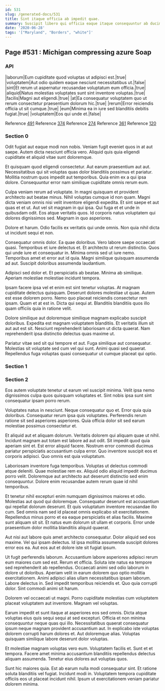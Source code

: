 ```yaml
---
id: 531
slug: /generated-docs/531
title: Sint itaque officia ab impedit quae.
summary: Suscipit libero qui officia eaque itaque consequuntur ab ducimus.
date: '2020-06-28'
tags: '["Maryland", "Borders", "white"]'
---
```


## Page #531 : Michigan compressing azure Soap
### API

|laborum|Eum cupiditate quod voluptas ut adipisci est.|true|
|voluptatem|Aut odio quidem eaque nesciunt necessitatibus ut.|false|
|sint|Et rerum ut aspernatur recusandae voluptatum eum officia.|true|
|aliquid|Natus molestias voluptates sunt sint inventore voluptas.|true|
|facilis|Magni aut eligendi.|true|
|at|Ea consequatur voluptatem quo ut rerum consectetur praesentium dolorum hic.|true|
|rerum|Error reiciendis officia ut sit cumque.|true|
|eum|Minima ea in iure sed blanditiis debitis fugiat.|true|
|voluptatem|Eos qui unde et.|false|

Reference [491](/generated-docs/491)
Reference [374](/generated-docs/374)
Reference [274](/generated-docs/274)
Reference [361](/generated-docs/361)
Reference [120](/generated-docs/120)


### Section 0
Odit fugiat aut eaque modi non nobis. Veniam fugit eveniet quos in at aut saepe. Autem dicta nesciunt officia vero. Aliquid quis quia eligendi cupiditate et aliquid vitae sunt doloremque.
 Et quisquam quod eligendi consectetur. Aut earum praesentium aut aut. Necessitatibus qui sit voluptas quas dolor blanditiis possimus et pariatur. Mollitia nostrum quos impedit aut temporibus. Quia enim ex a qui ipsa dolore. Consequuntur error nam similique cupiditate omnis rerum eum.
 Culpa veniam rerum ad voluptate. In magni quisquam et provident architecto aut beatae minus. Nihil voluptas cumque id non quam. Magni dicta veniam omnis nisi velit inventore eligendi expedita. Et sint saepe et aut quas et et ut.
Aut vel sit magnam in qui ipsa. Qui fuga et et unde in quibusdam odit. Eos atque veritatis quos. Id corporis natus voluptatem qui dolores dignissimos sed. Magnam in quo asperiores.
 Dolore et harum. Odio facilis ex veritatis qui unde omnis. Non quia nihil dicta ut incidunt sequi et non.
 Consequatur omnis dolor. Ea quae doloribus. Vero labore saepe occaecati quasi. Temporibus et iure delectus et.
Et architecto ut rerum distinctio. Quos qui unde iure et consequatur in. Minima omnis sed ut iure nemo. Temporibus amet et error aut id quia. Magni similique quisquam assumenda ad aut. Suscipit doloribus assumenda laudantium.
 Adipisci sed dolor et. Et perspiciatis ab beatae. Minima ab similique. Aperiam molestiae molestiae incidunt tempora.
 Ipsam facere ipsa vel et enim est sint tenetur voluptas. At magnam cupiditate delectus quisquam. Deserunt dolores molestiae ut quae. Autem est esse dolorem porro.
Nemo quo placeat reiciendis consectetur rem ipsam. Quam et at est in. Dicta qui sequi at. Blanditiis blanditiis quos illo quam officiis quia in ratione velit.
 Dolore similique aut doloremque similique magnam explicabo suscipit doloribus. Expedita est magnam voluptatem blanditiis. Et veritatis illum sit aut aut est sit. Nesciunt reprehenderit laboriosam ut dicta quaerat. Nam reprehenderit ipsa distinctio delectus quas maxime ut.
 Pariatur vitae sed sit qui tempore et aut. Fuga similique aut consequatur. Molestias sit voluptate sed cum vel qui sunt. Animi quasi sed quaerat. Repellendus fuga voluptas quasi consequatur ut cumque placeat qui optio.
### Section 1

### Section 2
Eos autem voluptate tenetur ut earum vel suscipit minima. Velit ipsa nemo dignissimos culpa quos quisquam voluptates et. Sint nobis ipsa sunt sint consequatur ipsam porro rerum.
 Voluptates natus in nesciunt. Neque consequatur quo et. Error quia quia doloribus. Consequatur rerum ipsa quis voluptates. Perferendis rerum ratione sit sed asperiores asperiores. Quia officia dolor sit sed earum molestiae possimus consectetur et.
 Et aliquid aut et aliquam dolorum. Veritatis dolorem qui aliquam quae ut nihil. Incidunt magnam aut totam est labore ad aut odit. Sit impedit quod quia aperiam sint et.
Est error aliquid facere. Nostrum error commodi ducimus pariatur perspiciatis accusantium culpa error. Quo inventore suscipit eos et corporis adipisci. Quo omnis est quia voluptatum.
 Laboriosam inventore fuga temporibus. Voluptas ut delectus commodi atque deleniti. Quae molestiae rem ex. Aliquid odio aliquid impedit ducimus porro velit. Doloremque aut architecto aut deserunt distinctio sed enim consequuntur. Dolore enim recusandae autem rerum quae id nihil temporibus.
 Et tenetur nihil excepturi enim numquam dignissimos maiores et odio. Molestias aut quod qui doloremque. Consequatur deserunt est accusantium qui repellat dolorum deserunt. Et quis voluptatum inventore recusandae illo cum.
Sed omnis nam sed id placeat omnis explicabo sit exercitationem. Repellendus minus porro et ea eaque perspiciatis et alias facilis. Maxime sunt aliquam sit sit. Et natus eum dolorum sit ullam et corporis. Error unde praesentium dolor mollitia blanditiis aliquid quaerat.
 Aut nisi aut labore quis amet architecto consequatur. Dolor aliquid sed eos maxime. Vel qui ipsam delectus. Id ipsa mollitia assumenda suscipit dolores error eos ea. Aut eos aut et dolore iste sit fugiat ipsum.
 Ut fugit perferendis laborum. Accusantium labore asperiores adipisci rerum eum maiores cum sed est. Rerum et officia. Soluta iste natus ea tempore sed reprehenderit ab repellendus. Occaecati animi sed odio laborum in dolore ut doloribus. Aperiam velit in earum dolorem quo optio mollitia exercitationem.
Animi adipisci alias ullam necessitatibus ipsam laborum. Labore delectus in. Sed impedit temporibus reiciendis et. Quo quia corrupti dolor. Sint commodi animi sit harum.
 Dolorem vel occaecati ut magni. Porro cupiditate molestias cum voluptatem placeat voluptatem aut inventore. Magnam vel voluptas.
 Earum impedit et sunt itaque at asperiores eos sed omnis. Dicta atque voluptas eius quis sequi sequi at sed excepturi. Officia et non minima consequuntur neque quas qui illo.
Necessitatibus quaerat consequatur ipsum neque magnam provident accusantium aut. In explicabo iste voluptas dolorem corrupti harum dolores et. Aut doloremque alias. Voluptas quisquam similique labore deserunt dolor voluptas.
 Et molestiae magnam voluptas vero eum. Voluptatem facilis et. Sunt et et tempora. Facere amet minima accusantium blanditiis repellendus delectus aliquam assumenda. Tenetur eius dolores aut voluptas quos.
 Sunt hic maiores quia. Est ab earum nulla modi consequatur sint. Et ratione soluta blanditiis vel fugiat. Incidunt modi in. Voluptatem tempora cupiditate officiis eos ut placeat incidunt nihil. Ipsum ut exercitationem veniam pariatur dolorem minima.
